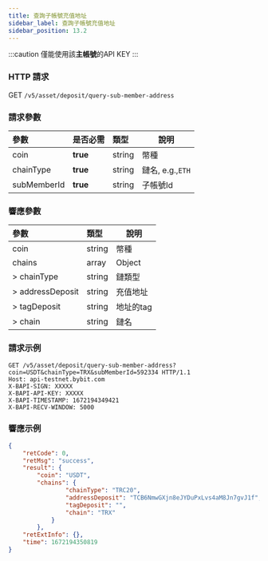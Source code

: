 ```yaml
---
title: 查詢子帳號充值地址
sidebar_label: 查詢子帳號充值地址
sidebar_position: 13.2
---
```


:::caution
僅能使用該**主帳號**的API KEY
:::

### HTTP 請求
GET `/v5/asset/deposit/query-sub-member-address`

### 請求參數
| 參數 | 是否必需 | 類型 | 說明|
|:----- |:-------|:-----|------ |
|coin |**true** |string |幣種 |
|chainType |**true** |string |鏈名, e.g.,`ETH`|
|subMemberId |**true** |string |子帳號Id |

### 響應參數
| 參數 | 類型 | 說明|
|:----- |:-----|----- |
|coin |string |幣種 |
|chains |array |Object |
|> chainType |string |鏈類型 |
|> addressDeposit |string |充值地址 |
|> tagDeposit |string |地址的tag |
|> chain |string |鏈名 |

### 請求示例

<Tabs>
<TabItem value="console" label="Console">

```http
GET /v5/asset/deposit/query-sub-member-address?coin=USDT&chainType=TRX&subMemberId=592334 HTTP/1.1
Host: api-testnet.bybit.com
X-BAPI-SIGN: XXXXX
X-BAPI-API-KEY: XXXXX
X-BAPI-TIMESTAMP: 1672194349421
X-BAPI-RECV-WINDOW: 5000
```

</TabItem>
</Tabs>

### 響應示例

<Tabs>
<TabItem value="js response" label="Response">

```json
{
    "retCode": 0,
    "retMsg": "success",
    "result": {
        "coin": "USDT",
        "chains": {
                "chainType": "TRC20",
                "addressDeposit": "TCB6NmwGXjn8eJYDuPxLvs4aM8Jn7gvJ1f",
                "tagDeposit": "",
                "chain": "TRX"
            }
        },
    "retExtInfo": {},
    "time": 1672194350819
}
```
</TabItem>
</Tabs>